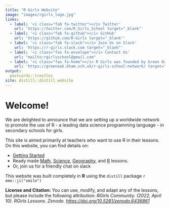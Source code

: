 ```yaml
---
title: "R Girls Website"
image: "images/rgirls_logo.jpg"
links:
  - label: '<i class="fab fa-twitter"></i> Twitter'
    url: 'https://twitter.com/R_Girls_School target="_blank"'
  - label: '<i class="fab fa-github"></i> GitHub'
    url: 'https://github.com/R-Girls target="_blank"'
  - label: '<i class="fab fa-slack"></i> Join Us on Slack' 
    url: 'https://r-girls.slack.com target="_blank"'    
  - label: '<i class="fas fa-envelope"></i> Contact Us'
    url: "mailto:rgirlsschool@gmail.com" 
  - label: '<i class="fas fa-home"></i> R Girls was founded by Green Oak Academy'
    url: 'https://greenoak.bham.sch.uk/r-girls-school-network/ target="_blank"'  
output:
  postcards::trestles
site: distill::distill_website
---
```



</div>
# Welcome!
We are delighted to announce that we are setting up a worldwide network to promote the use of R - a leading data science programming language - in secondary schools for girls.

This site is aimed primarily at teachers who want to use R in their lessons. On this website, you can find details on:

- [Getting Started](https://r-girls.github.io/website/getting_started.html)
- Ready made [Math](https://r-girls.github.io/website/math_lessons.html), [Science](https://r-girls.github.io/website/science_lessons.html), [Geography](https://r-girls.github.io/website/geography_lessons.html), and [R](https://r-girls.github.io/website/r_lessons.html) lessons.
- Or,	join us for a friendly chat on slack



This website was built completely in **R** using the `distill` package  `r emo::ji("smile")`

<div class="license">
**License and Citation:** You can use, modify, and adapt any of the lessons, but please include the following attribution: *RGirls Community. (2022, April 10). RGirls Lessons. Zenodo. [https://doi.org/10.5281/zenodo.6436861](https://doi.org/10.5281/zenodo.6436861)* 
</div>

  
</div>